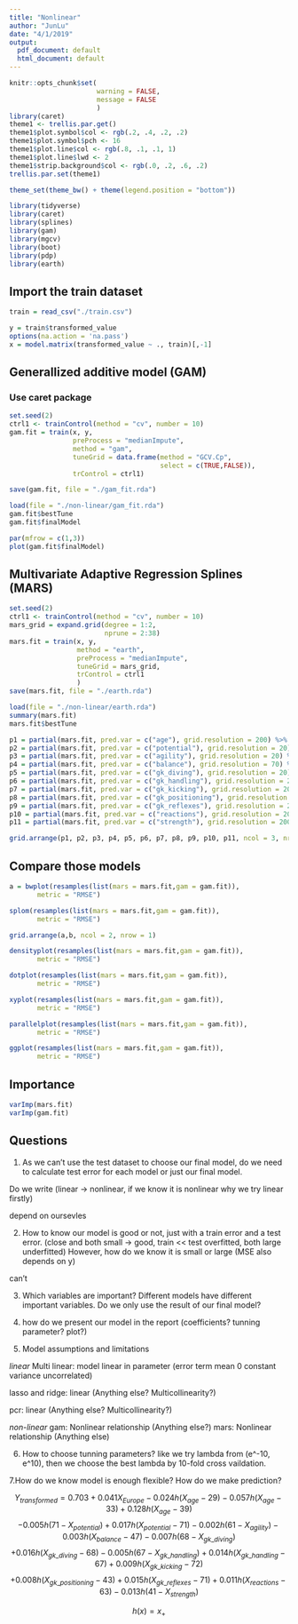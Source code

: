 ```yaml
---
title: "Nonlinear"
author: "JunLu"
date: "4/1/2019"
output:
  pdf_document: default
  html_document: default
---
```


```r
knitr::opts_chunk$set(
                      warning = FALSE,
                      message = FALSE
                      )
library(caret)
theme1 <- trellis.par.get()
theme1$plot.symbol$col <- rgb(.2, .4, .2, .2) 
theme1$plot.symbol$pch <- 16
theme1$plot.line$col <- rgb(.8, .1, .1, 1) 
theme1$plot.line$lwd <- 2
theme1$strip.background$col <- rgb(.0, .2, .6, .2)
trellis.par.set(theme1)

theme_set(theme_bw() + theme(legend.position = "bottom"))

library(tidyverse)
library(caret)
library(splines)
library(gam)
library(mgcv)
library(boot)
library(pdp)
library(earth)
```


## Import the train dataset

```r
train = read_csv("./train.csv")

y = train$transformed_value
options(na.action = 'na.pass')
x = model.matrix(transformed_value ~ ., train)[,-1] 
```


## Generallized additive model (GAM)

### Use caret package
```r
set.seed(2)
ctrl1 <- trainControl(method = "cv", number = 10)
gam.fit = train(x, y,
                preProcess = "medianImpute",
                method = "gam",
                tuneGrid = data.frame(method = "GCV.Cp", 
                                      select = c(TRUE,FALSE)), 
                trControl = ctrl1)

save(gam.fit, file = "./gam_fit.rda")
```

```r
load(file = "./non-linear/gam_fit.rda")
gam.fit$bestTune
gam.fit$finalModel
```


```r
par(mfrow = c(1,3)) 
plot(gam.fit$finalModel)
```


## Multivariate Adaptive Regression Splines (MARS)

```r
set.seed(2)
ctrl1 <- trainControl(method = "cv", number = 10)
mars_grid = expand.grid(degree = 1:2,
                        nprune = 2:38)
mars.fit = train(x, y,
                 method = "earth",
                 preProcess = "medianImpute",
                 tuneGrid = mars_grid,
                 trControl = ctrl1
                 )
save(mars.fit, file = "./earth.rda")
```

```r
load(file = "./non-linear/earth.rda")
summary(mars.fit)
mars.fit$bestTune
```









```r
p1 = partial(mars.fit, pred.var = c("age"), grid.resolution = 200) %>% autoplot()
p2 = partial(mars.fit, pred.var = c("potential"), grid.resolution = 20) %>% autoplot()
p3 = partial(mars.fit, pred.var = c("agility"), grid.resolution = 20) %>% autoplot()
p4 = partial(mars.fit, pred.var = c("balance"), grid.resolution = 70) %>% autoplot()
p5 = partial(mars.fit, pred.var = c("gk_diving"), grid.resolution = 20) %>% autoplot()
p6 = partial(mars.fit, pred.var = c("gk_handling"), grid.resolution = 20) %>% autoplot()
p7 = partial(mars.fit, pred.var = c("gk_kicking"), grid.resolution = 20) %>% autoplot()
p8 = partial(mars.fit, pred.var = c("gk_positioning"), grid.resolution = 20) %>% autoplot()
p9 = partial(mars.fit, pred.var = c("gk_reflexes"), grid.resolution = 20) %>% autoplot()
p10 = partial(mars.fit, pred.var = c("reactions"), grid.resolution = 200) %>% autoplot()
p11 = partial(mars.fit, pred.var = c("strength"), grid.resolution = 200) %>% autoplot()

grid.arrange(p1, p2, p3, p4, p5, p6, p7, p8, p9, p10, p11, ncol = 3, nrow = 4)
```


## Compare those models
```r
a = bwplot(resamples(list(mars = mars.fit,gam = gam.fit)), 
       metric = "RMSE")

splom(resamples(list(mars = mars.fit,gam = gam.fit)), 
       metric = "RMSE")

grid.arrange(a,b, ncol = 2, nrow = 1)

densityplot(resamples(list(mars = mars.fit,gam = gam.fit)), 
       metric = "RMSE")

dotplot(resamples(list(mars = mars.fit,gam = gam.fit)), 
       metric = "RMSE")

xyplot(resamples(list(mars = mars.fit,gam = gam.fit)), 
       metric = "RMSE")

parallelplot(resamples(list(mars = mars.fit,gam = gam.fit)), 
       metric = "RMSE")

ggplot(resamples(list(mars = mars.fit,gam = gam.fit)), 
       metric = "RMSE")
```


## Importance
```r
varImp(mars.fit)
varImp(gam.fit)
```


## Questions

1. As we can't use the test dataset to choose our final model, do we need to calculate test error for each model or just our final model. 

Do we write (linear -> nonlinear, if we know it is nonlinear why we try linear firstly)

depend on oursevles


2. How to know our model is good or not, just with a train error and a test error. (close and both small -> good, train << test overfitted, both large underfitted) However, how do we know it is small or large (MSE also depends on y)

can't

3. Which variables are important? Different models have different important variables. Do we only use the result of our final model?

4. how do we present our model in the report (coefficients? tunning parameter? plot?)


5. Model assumptions and limitations

*linear*
Multi linear: model linear in parameter (error term mean 0 constant variance uncorrelated)

lasso and ridge: linear (Anything else? Multicollinearity?)

pcr: linear (Anything else? Multicollinearity?)


*non-linear*
gam: Nonlinear relationship (Anything else?)
mars: Nonlinear relationship (Anything else)

6. How to choose tunning parameters?
like we try lambda from (e^-10, e^10), then we choose the best lambda by 10-fold cross vaildation.

7.How do we know model is enough flexible? How do we make prediction?

$$Y_{transformed} = 0.703 + 0.041X_{Europe} - 0.024h(X_{age} - 29) - 0.057h(X_{age} - 33) + 0.128h(X_{age} - 39)$$ 
$$- 0.005h(71 -X_{potential}) + 0.017h(X_{potential}-71) -0.002h(61-X_{agility}) - 0.003h(X_{balance} -47)-0.007h(68 - X_{gk\_diving}) $$
$$+ 0.016h(X_{gk\_diving} - 68) -0.005h(67-X_{gk\_handling}) + 0.014h(X_{gk\_handling}-67)+ 0.009h(X_{gk\_kicking}-72) $$
$$+ 0.008h(X_{gk\_positioning}-43) + 0.015h(X_{gk\_reflexes}-71) + 0.011h(X_{reactions}-63) - 0.013h(41-X_{strength})$$ 

$$h(x) = x_+$$


